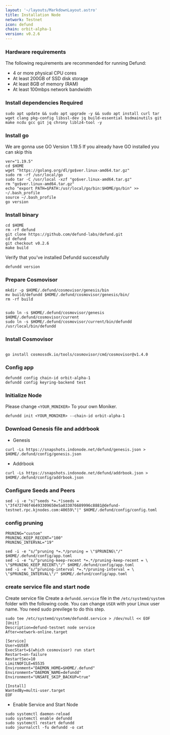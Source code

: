 ```yaml
---
layout: '~/layouts/MarkdownLayout.astro'
title: Installation Node
network: Testnet
icon: defund
chain: orbit-alpha-1
version: v0.2.6
---
```


### Hardware requirements

The following requirements are recommended for running Defund:

- 4 or more physical CPU cores
- At least 200GB of SSD disk storage
- At least 8GB of memory (RAM)
- At least 100mbps network bandwidth


### Install dependencies Required

```
sudo apt update && sudo apt upgrade -y && sudo apt install curl tar wget clang pkg-config libssl-dev jq build-essential bsdmainutils git make ncdu gcc git jq chrony liblz4-tool -y
```

### Install go

We are gonna use GO Version 1.19.5
If you already have GO installed you can skip this 

```
ver="1.19.5"
cd $HOME
wget "https://golang.org/dl/go$ver.linux-amd64.tar.gz"
sudo rm -rf /usr/local/go
sudo tar -C /usr/local -xzf "go$ver.linux-amd64.tar.gz"
rm "go$ver.linux-amd64.tar.gz"
echo "export PATH=$PATH:/usr/local/go/bin:$HOME/go/bin" >> ~/.bash_profile
source ~/.bash_profile
go version
```

### Install binary

```
cd $HOME
rm -rf defund
git clone https://github.com/defund-labs/defund.git
cd defund
git checkout v0.2.6
make build
```

Verify that you've installed Defundd successfully

```
defundd version
```

### Prepare Cosmovisor
```
mkdir -p $HOME/.defund/cosmovisor/genesis/bin
mv build/defundd $HOME/.defund/cosmovisor/genesis/bin/
rm -rf build


sudo ln -s $HOME/.defund/cosmovisor/genesis $HOME/.defund/cosmovisor/current
sudo ln -s $HOME/.defund/cosmovisor/current/bin/defundd /usr/local/bin/defundd
```

### Install Cosmovisor
```

go install cosmossdk.io/tools/cosmovisor/cmd/cosmovisor@v1.4.0
```

### Config app

```
defundd config chain-id orbit-alpha-1
defundd config keyring-backend test
```

### Initialize Node

Please change `<YOUR_MONIKER>` To your own Moniker.

```
defundd init <YOUR_MONIKER> --chain-id orbit-alpha-1
```

### Download Genesis file and addrbook

- Genesis

```
curl -Ls https://snapshots.indonode.net/defund/genesis.json > $HOME/.defund/config/genesis.json
```

- Addrbook

```
curl -Ls https://snapshots.indonode.net/defund/addrbook.json > $HOME/.defund/config/addrbook.json
```

### Configure Seeds and Peers

```
sed -i -e "s|^seeds *=.*|seeds = \"3f472746f46493309650e5a033076689996c8881@defund-testnet.rpc.kjnodes.com:40659\"|" $HOME/.defund/config/config.toml
```

### config pruning

```
PRUNING="custom"
PRUNING_KEEP_RECENT="100"
PRUNING_INTERVAL="19"

sed -i -e "s/^pruning *=.*/pruning = \"$PRUNING\"/" $HOME/.defund/config/app.toml
sed -i -e "s/^pruning-keep-recent *=.*/pruning-keep-recent = \
\"$PRUNING_KEEP_RECENT\"/" $HOME/.defund/config/app.toml
sed -i -e "s/^pruning-interval *=.*/pruning-interval = \
\"$PRUNING_INTERVAL\"/" $HOME/.defund/config/app.toml
```


### create service file and start node

Create service file
Create a `defundd.service` file in the `/etc/systemd/system` folder with the following code. 
You can change `USER` with your Linux user name. You need sudo previlege to do this step.

```
sudo tee /etc/systemd/system/defundd.service > /dev/null << EOF
[Unit]
Description=defund-testnet node service
After=network-online.target

[Service]
User=$USER
ExecStart=$(which cosmovisor) run start
Restart=on-failure
RestartSec=10
LimitNOFILE=65535
Environment="DAEMON_HOME=$HOME/.defund"
Environment="DAEMON_NAME=defundd"
Environment="UNSAFE_SKIP_BACKUP=true"

[Install]
WantedBy=multi-user.target
EOF
```

- Enable Service and Start Node

```
sudo systemctl daemon-reload
sudo systemctl enable defundd
sudo systemctl restart defundd
sudo journalctl -fu defundd -o cat
```
